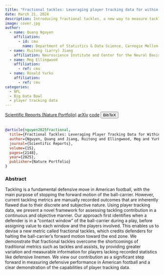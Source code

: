 ```yaml
---
title: "Fractional tackles: Leveraging player tracking data for within-play tackling evaluation in American football"
date: March 21, 2024
description: Introducing fractional tackles, a new way to measure tackles with player-tracking data (2024 NFL Big Data Bowl finalist)
image: cover.jpg
author:
  - name: Quang Nguyen
    affiliation:
      - id: cmu
        name: Department of Statistics & Data Science, Carnegie Mellon University
  - name: Ruitong (Larry) Jiang
    affiliation: Neuroscience Institute and Center for the Neural Basis of Cognition, Carnegie Mellon University
  - name: Meg Ellingwood
    affiliation:
      - ref: cmu
  - name: Ronald Yurko
    affiliation:
      - ref: cmu
categories:
  - NFL
  - Big Data Bowl
  - player tracking data
---
```


<a href="https://www.nature.com/articles/s41598-025-85993-1" target="_blank" rel="noopener noreferrer" class="bi-bank btn btn-primary" role="button"> Scientific Reports (Nature Portfolio)</a>
<a href="https://arxiv.org/abs/2403.14769" target="_blank" rel="noopener noreferrer" class="bi-file-earmark-text-fill btn btn-warning" role="button"> arXiv</a>
<!-- Code -->
<a href="https://github.com/qntkhvn/tackle" target="_blank" rel="noopener noreferrer" class="bi-github btn btn-secondary" role="button"> code</a>
<!-- BibTeX -->
<button class="btn btn-info" type="button" data-bs-toggle="collapse" data-bs-target="#nguyen2025fractional" aria-expanded="false" aria-controls="nguyen2025fractional">
  BibTeX
</button>
<div class="collapse" id="nguyen2025fractional">
  <br>
  <div class="card card-body">
```bibtex
@article{nguyen2025fractional,
  title={Fractional Tackles: Leveraging Player Tracking Data for Within-Play Tackling Evaluation in American Football},
  author={Nguyen, Quang and Jiang, Ruitong and Ellingwood, Meg and Yurko, Ronald},
  journal={Scientific Reports},
  volume={15},
  pages={2148},
  year={2025},
  publisher={Nature Portfolio}
}
```
  </div>
</div>


### Abstract

Tackling is a fundamental defensive move in American football, with the main purpose of stopping the forward motion of the ball-carrier. However, current tackling metrics are manually recorded outcomes that are inherently flawed due to their discrete and subjective nature. Using player tracking data, we present a novel framework for assessing tackling contribution in a continuous and objective manner. Our approach first identifies when a defender is in a "contact window" of the ball-carrier during a play, before assigning value to each window and the players involved. This enables us to devise a new metric called fractional tackles, which credits defenders for halting the ball-carrier's forward motion toward the end zone. We demonstrate that fractional tackles overcome the shortcomings of traditional metrics such as tackles and assists, by providing greater variation and measurable information for players lacking recorded statistics like defensive linemen. We view our contribution as a significant step forward in measuring defensive performance in American football and a clear demonstration of the capabilities of player tracking data.
